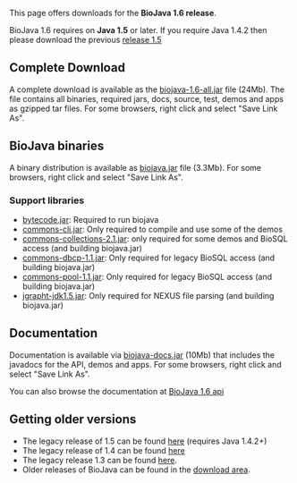 This page offers downloads for the <b>BioJava 1.6 release</b>. 

BioJava 1.6 requires on <b>Java 1.5</b> or later. If you require Java 1.4.2 then please download the previous [[BioJava:Download 1.5| release 1.5]]


== Complete Download ==
A complete download is available as the [http://www.biojava.org/download/bj16/all/biojava-1.6-all.jar biojava-1.6-all.jar] file (24Mb). The file contains all binaries, required jars, docs, source, test, demos and apps as gzipped tar files. For some browsers, right click and select "Save Link As".

== BioJava binaries ==

A  binary distribution is available as [http://www.biojava.org/download/bj16/bin/biojava.jar biojava.jar] file (3.3Mb). For some browsers, right click and select "Save Link As".

=== Support libraries ===

*  [http://www.biojava.org/download/bj16/support-jars/bytecode.jar bytecode.jar]: Required to run biojava
*  [http://www.biojava.org/download/bj16/support-jars/commons-cli.jar commons-cli.jar]: Only required to compile and use some of the demos
*  [http://www.biojava.org/download/bj16/support-jars/commons-collections-2.1.jar commons-collections-2.1.jar]: only required for some demos and BioSQL access (and building biojava.jar)
*  [http://www.biojava.org/download/bj16/support-jars/commons-dbcp-1.1.jar commons-dbcp-1.1.jar]: Only required for legacy BioSQL access (and building biojava.jar)
*  [http://www.biojava.org/download/bj16/support-jars/commons-pool-1.1.jar commons-pool-1.1.jar]: Only required for legacy BioSQL access (and building biojava.jar)
*  [http://www.biojava.org/download/bj16/support-jars/jgrapht-jdk1.5.jar jgrapht-jdk1.5.jar]: Only required for NEXUS file parsing (and building biojava.jar)

== Documentation ==

Documentation is available via [http://www.biojava.org/download/bj16/doc/biojava-docs.jar biojava-docs.jar] (10Mb) that includes the javadocs for the API, demos and apps. For some browsers, right click and select "Save Link As".

You can also browse the documentation at [http://www.biojava.org/docs/api16/ BioJava 1.6 api]

== Getting older versions ==

* The legacy release of 1.5 can be found [[BioJava:Download 1.5|here]] (requires Java 1.4.2+)
* The legacy release of 1.4 can be found [[BioJava:Download 1.4|here]]
* The legacy release 1.3 can be found [[BioJava:Download 1.3|here]].
* Older releases of BioJava can be found in the [http://www.biojava.org/download/ download area].